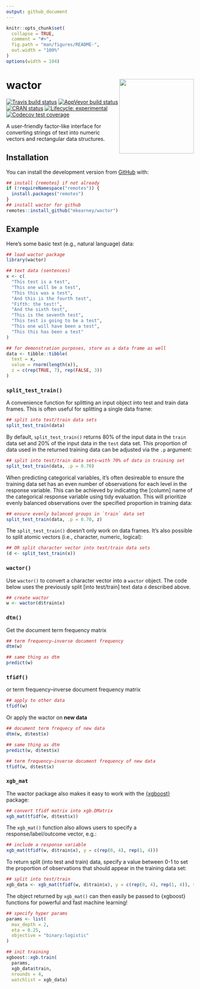 ```yaml
---
output: github_document
---
```


<!-- README.md is generated from README.Rmd. Please edit that file -->

```r
knitr::opts_chunk$set(
  collapse = TRUE,
  comment = "#>",
  fig.path = "man/figures/README-",
  out.width = "100%"
)
options(width = 104)
```
# wactor <img src='man/figures/logo.png' align="right" height="200" />

<!-- badges: start -->
[![Travis build status](https://travis-ci.org/mkearney/wactor.svg?branch=master)](https://travis-ci.org/mkearney/wactor)
[![AppVeyor build status](https://ci.appveyor.com/api/projects/status/github/mkearney/wactor?branch=master&svg=true)](https://ci.appveyor.com/project/mkearney/wactor)
[![CRAN status](https://www.r-pkg.org/badges/version/wactor)](https://CRAN.R-project.org/package=wactor)
[![Lifecycle: experimental](https://img.shields.io/badge/lifecycle-experimental-orange.svg)](https://www.tidyverse.org/lifecycle/#experimental)
[![Codecov test coverage](https://codecov.io/gh/mkearney/wactor/branch/master/graph/badge.svg)](https://codecov.io/gh/mkearney/wactor?branch=master)
<!-- badges: end -->

A user-friendly factor-like interface for converting strings of text into numeric vectors and rectangular data structures.

## Installation

<!-- You can install the released version of wactor from [CRAN](https://CRAN.R-project.org) with:

``` r
install.packages("wactor")
```
-->

You can install the development version from [GitHub](https://github.com/mkearney/wactor) with:

``` r
## install {remotes} if not already
if (!requireNamespace("remotes")) {
  install.packages("remotes")
}
## install wactor for github
remotes::install_github("mkearney/wactor")
```
## Example

Here's some basic text (e.g., natural language) data:

```r
## load wactor package
library(wactor)

## text data (sentences)
x <- c(
  "This test is a test",
  "This one will be a test",
  "This this was a test",
  "And this is the fourth test",
  "Fifth: the test!",
  "And the sixth test",
  "This is the seventh test",
  "This test is going to be a test",
  "This one will have been a test",
  "This this has been a test"
)

## for demonstration purposes, store as a data frame as well
data <- tibble::tibble(
  text = x,
  value = rnorm(length(x)),
  z = c(rep(TRUE, 7), rep(FALSE, 3))
)
```


### `split_test_train()`

A convenience function for splitting an input object into test and train data 
frames. This is often useful for splitting a single data frame:

```r
## split into test/train data sets
split_test_train(data)
```

By default, `split_test_train()` returns 80% of the input data in the `train`
data set and 20% of the input data in the `test` data set. This proportion of
data used in the returned training data can be adjusted via the `.p` argument:

```r
## split into test/train data sets–with 70% of data in training set
split_test_train(data, .p = 0.70)
```

When predicting categorical variables, it's often desireable to ensure the 
training data set has an even number of observations for each level in the 
response variable. This can be achieved by indicating the [column] name of the 
categorical response variable using tidy evaluation. This will prioritize evenly
balanced observations over the specified proportion in training data:

```r
## ensure evenly balanced groups in `train` data set
split_test_train(data, .p = 0.70, z)
```

The `split_test_train()` doesn't only work on data frames. It's also possible to 
split atomic vectors (i.e., character, numeric, logical):

```r
## OR split character vector into test/train data sets
(d <- split_test_train(x))
```


### `wactor()`

Use `wactor()` to convert a character vector into a `wactor` object. The code
below uses the previously split [into test/train] text data `d` described above.

```r
## create wactor
w <- wactor(d$train$x)
```

### `dtm()`

Get the document term frequency matrix

```r
## term frequency–inverse document frequency
dtm(w)

## same thing as dtm
predict(w)
```

### `tfidf()`

or term frequency–inverse document frequency matrix

```r
## apply to other data
tfidf(w)
```

Or apply the wactor on **new data**

```r
## document term frequecy of new data
dtm(w, d$test$x)

## same thing as dtm
predict(w, d$test$x)

## term frequency–inverse document frequency of new data
tfidf(w, d$test$x)
```


### `xgb_mat`

The wactor package also makes it easy to work with the 
[{xgboost}](https://github.com/dmlc/xgboost) package:

```r
## convert tfidf matrix into xgb.DMatrix
xgb_mat(tfidf(w, d$test$x))
```

The `xgb_mat()` function also allows users to specify a response/label/outcome
vector, e.g.:

```r
## include a response variable
xgb_mat(tfidf(w, d$train$x), y = c(rep(0, 4), rep(1, 4)))
```

To return split (into test and train) data, specify a value between 0-1 to set
the proportion of observations that should appear in the training data set:

```r
## split into test/train
xgb_data <- xgb_mat(tfidf(w, d$train$x), y = c(rep(0, 4), rep(1, 4)), split = 0.8)
```

The object returned by `xgb_mat()` can then easily be passed to {xgboost}
functions for powerful and fast machine learning!

```r
## specify hyper params
params <- list(
  max_depth = 2,
  eta = 0.25,
  objective = "binary:logistic"
)

## init training
xgboost::xgb.train(
  params,
  xgb_data$train,
  nrounds = 4,
  watchlist = xgb_data)
```


